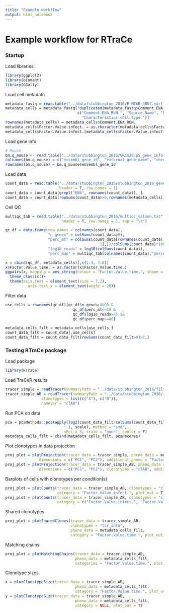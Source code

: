 ```yaml
---
title: "Example workflow"
output: html_notebook
---
```



# Example workflow for RTraCe

### Startup
Load libraries

```r
library(ggplot2)
library(biomaRt)
library(GGally)
```



Load cell metadata

```r
metadata_fastq = read.table("../data/stubbington_2016/E-MTAB-3857.sdrf.txt", sep = "\t", header = T)
metadata_cells = metadata_fastq[!duplicated(metadata_fastq$Comment.ENA_RUN.),
                                c("Comment.ENA_RUN.", "Source.Name", "Factor.Value.infect.", "Factor.Value.time.",
                                  "Characteristics.cell.type.")]
rownames(metadata_cells) = metadata_cells$Comment.ENA_RUN.
metadata_cells$Factor.Value.infect. = as.character(metadata_cells$Factor.Value.infect.)
metadata_cells$Factor.Value.infect.[metadata_cells$Factor.Value.infect.=="Salmonella typhimurium"] = "S. typh"
```



Load gene info

```r
# Mouse
bm.q_mouse <- read.table("../data/stubbington_2016/GRCm38.p5_gene_info.txt", header = T, sep = "\t")
colnames(bm.q_mouse) = c("ensembl_gene_id", "external_gene_name", "chromosome_name", "strand", "gene_biotype")
rownames(bm.q_mouse) = bm.q_mouse$ensembl_gene_id
```



Load data

```r
count_data = read.table("../data/stubbington_2016/stubbington_2016_genes_salmon_counts.txt", 
                        header = T, row.names = 1)
count_data = count_data[grepl("ENS", rownames(count_data)), ]
count_data = count_data[rowSums(count_data)>0,rownames(metadata_cells)]
```



Cell QC

```r
multiqc_tab = read.table("../data/stubbington_2016/multiqc_salmon.txt", 
                         header = T, row.names = 1, sep = "\t")

qc_df = data.frame(row.names = colnames(count_data),
                   "n_genes" = colSums(count_data>0),
                   "perc_mt" = colSums(count_data[rownames(count_data) %in% bm.q_mouse[bm.q_mouse$chromosome_name=="MT",
                                          1],])/colSums(count_data)*100,
                   "log10_reads" = log10(colSums(count_data)),
                   "perc_map" = multiqc_tab[colnames(count_data),"percent_mapped"])

x = cbind(qc_df, metadata_cells)[,c(1:4, 7:8)]
x$Factor.Value.time. = as.factor(x$Factor.Value.time.)
ggpairs(x, mapping = aes_string(colour = "Factor.Value.time.", shape = "Factor.Value.infect."))+
  theme_classic()+
  theme(axis.text = element_text(size = 7.2),
          axis.text.x = element_text(angle = 20))
```



Filter data

```r
use_cells = rownames(qc_df)[qc_df$n_genes>4000 & 
                              qc_df$perc_mt<=10 &
                              qc_df$log10_reads>=5.5&
                              qc_df$perc_map>=40]

metadata_cells_filt = metadata_cells[use_cells,]
count_data_filt = count_data[,use_cells]
count_data_filt = count_data_filt[rowSums(count_data_filt>0)>2,]
```



### Testing RTraCe package
Load package

```r
library(RTraCe)
```



Load TraCeR results

```r
tracer_simple = readTracer(summaryPath = "../data/stubbington_2016/filtered_TCRABDG_summary/")
tracer_simple_AB = readTracer(summaryPath = "../data/stubbington_2016/filtered_TCRABDG_summary/", 
                clonotypes = list(c("A"), c("B")),
                nameVar = "clAB")
```



Run PCA on data

```r
pca = pcaMethods::pca(apply(log2(count_data_filt/colSums(count_data_filt)*1000000+1), 
                            1, scale), method = "svd",
                          nPcs = 3, scale = "none", center = F)
metadata_cells_filt = cbind(metadata_cells_filt, pca@scores)
```



Plot clonotypes in data projection

```r
proj_plot = plotProjection(tracer_data = tracer_simple, pheno_data = metadata_cells_filt, 
               dimensions = c("PC1", "PC2"), additional_pheno = "Factor.Value.infect.", plot_out = T)
proj_plot = plotProjection(tracer_data = tracer_simple_AB, pheno_data = metadata_cells_filt, 
               dimensions = c("PC1", "PC2"), clonotypes = "clAB", additional_pheno = "Factor.Value.infect.", plot_out = T)
```



Barplots of cells with clonotypes per condition(s)

```r
proj_plot = plotCounts(tracer_data = tracer_simple_AB, clonotypes = "clAB", pheno_data = metadata_cells_filt, 
                       category = "Factor.Value.infect.", plot_out = T)
proj_plot = plotCounts(tracer_data = tracer_simple_AB, clonotypes = "clAB", pheno_data = metadata_cells_filt, 
                       category = c("Factor.Value.infect.", "Factor.Value.time."), plot_out = T)
```



Shared clonotypes

```r
proj_plot = plotSharedClones(tracer_data = tracer_simple_AB, 
                             clonotypes = "tcr_info", 
                             pheno_data = metadata_cells_filt, 
                             category = "Factor.Value.time.", plot_out = T)
```



Matching chains

```r
proj_plot = plotMatchingChains(tracer_data = tracer_simple_AB, 
                               pheno_data = metadata_cells_filt, 
                               categories = "Factor.Value.time.", plot_out = T)
```



Clonotype sizes

```r
x = plotClonotypeSize(tracer_data = tracer_simple_AB, 
                               pheno_data = metadata_cells_filt, 
                               category = "Factor.Value.time.", plot_out = T)
y = plotClonotypeSize(tracer_data = tracer_simple_AB, 
                               pheno_data = metadata_cells_filt, 
                               category = NULL, plot_out = T)
```




























